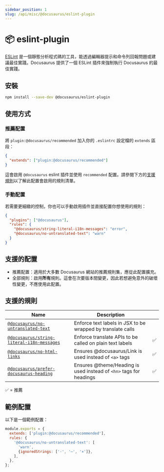 ```yaml
---
sidebar_position: 1
slug: /api/misc/@docusaurus/eslint-plugin
---
```


# 📦 eslint-plugin

[ESLint](https://eslint.org/) 是一個靜態分析程式碼的工具，能透過編輯器提示和命令列回報問題或建議最佳實踐。Docusaurus 提供了一個 ESLint 插件來強制執行 Docusaurus 的最佳實踐。

## 安裝

```bash npm2yarn
npm install --save-dev @docusaurus/eslint-plugin
```

## 使用方式

### 推薦配置

將 `plugin:@docusaurus/recommended` 加入你的 `.eslintrc` 設定檔的 `extends` 區段：

```json title=".eslintrc"
{
  "extends": ["plugin:@docusaurus/recommended"]
}
```

這會啟用 `@docusaurus` eslint 插件並使用 `recommended` 配置。請參閱下方的[支援規則](#supported-rules)以了解此配置會啟用的規則清單。

### 手動配置

若需要更細緻的控制，你也可以手動啟用插件並直接配置你想使用的規則：

```json title=".eslintrc"
{
  "plugins": ["@docusaurus"],
  "rules": {
    "@docusaurus/string-literal-i18n-messages": "error",
    "@docusaurus/no-untranslated-text": "warn"
  }
}
```

## 支援的配置

- 推薦配置：適用於大多數 Docusaurus 網站的推薦規則集，應從此配置擴充。
- 全部規則：啟用**所有**規則。這會在次要版本間變更，因此若想避免意外的破壞性變更，不應使用此配置。

## 支援的規則

| Name | Description |  |
| --- | --- | --- |
| [`@docusaurus/no-untranslated-text`](./no-untranslated-text.mdx) | Enforce text labels in JSX to be wrapped by translate calls |  |
| [`@docusaurus/string-literal-i18n-messages`](./string-literal-i18n-messages.mdx) | Enforce translate APIs to be called on plain text labels | ✅ |
| [`@docusaurus/no-html-links`](./no-html-links.mdx) | Ensures @docusaurus/Link is used instead of `<a>` tags | ✅ |
| [`@docusaurus/prefer-docusaurus-heading`](./prefer-docusaurus-heading.mdx) | Ensures @theme/Heading is used instead of `<hn>` tags for headings | ✅ |

✅ = 推薦

## 範例配置

以下是一個範例配置：

```js title=".eslintrc.js"
module.exports = {
  extends: ['plugin:@docusaurus/recommended'],
  rules: {
    '@docusaurus/no-untranslated-text': [
      'warn',
      {ignoredStrings: ['·', '—', '×']},
    ],
  },
};
```